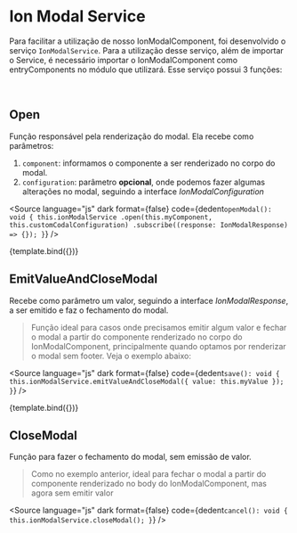 

<Meta title="Ion/Data Display/Modal" component={OpenModalButtonComponent} />


# Ion Modal Service

Para facilitar a utilização de nosso IonModalComponent, foi desenvolvido o serviço `IonModalService`. Para a utilização desse serviço, além de importar o Service, é necessário importar o IonModalComponent como entryComponents no módulo que utilizará.
Esse serviço possui 3 funções:

<br />

## Open

Função responsável pela renderização do modal. Ela recebe como parâmetros:

1. `component`: informamos o componente a ser renderizado no corpo do modal.
2. `configuration`: parâmetro **opcional**, onde podemos fazer algumas alterações no modal, seguindo a interface _IonModalConfiguration_

<Source
  language="js"
  dark
  format={false}
  code={dedent`
    openModal(): void {
      this.ionModalService
        .open(this.myComponent, this.customCodalConfiguration)
        .subscribe((response: IonModalResponse) => {});
    }
`}
/>

<Canvas>
  <Story
    name="Service"
    height="350px"
    args={{
      componentToBody: SelectMockComponent,
    }}
    decorators={[
      moduleMetadata({
        declarations: [IonModalComponent, SelectMockComponent],
        providers: [IonModalService],
        imports: [CommonModule, FormsModule, IonSharedModule],
        entryComponents: [IonModalComponent, SelectMockComponent],
      }),
    ]}
  >
    {template.bind({})}
  </Story>
</Canvas>

<br />

## EmitValueAndCloseModal

Recebe como parâmetro um valor, seguindo a interface _IonModalResponse_, a ser emitido e faz o fechamento do modal.

> Função ideal para casos onde precisamos emitir algum valor e fechar o modal a partir do componente renderizado no corpo do IonModalComponent, principalmente quando optamos por renderizar o modal sem footer. Veja o exemplo abaixo:

<Source
  language="js"
  dark
  format={false}
  code={dedent`
    save(): void {
      this.ionModalService.emitValueAndCloseModal({ value: this.myValue });
    }
`}
/>

<Canvas>
  <Story
    name="Service - Modal Without Footer"
    height="350px"
    args={{
      componentToBody: InputMockComponent,
      modalConfig: {
        footer: {
          hide: true,
        },
      },
    }}
    decorators={[
      moduleMetadata({
        declarations: [IonModalComponent, InputMockComponent],
        providers: [IonModalService],
        imports: [CommonModule, FormsModule, IonSharedModule],
        entryComponents: [IonModalComponent, InputMockComponent],
      }),
    ]}
  >
    {template.bind({})}
  </Story>
</Canvas>

<br />

## CloseModal

Função para fazer o fechamento do modal, sem emissão de valor.

> Como no exemplo anterior, ideal para fechar o modal a partir do componente renderizado no body do IonModalComponent, mas agora sem emitir valor

<Source
  language="js"
  dark
  format={false}
  code={dedent`
    cancel(): void {
      this.ionModalService.closeModal();
    }
`}
/>
